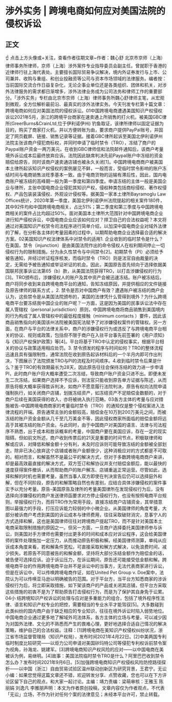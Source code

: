 # 涉外实务 | 跨境电商如何应对美国法院的侵权诉讼
## 正文
☝ 点击上方头像或+关注，查看作者往期文章~作者：魏心舒 北京市京师（上海）律师事务所律师，京师（上海）涉外案件专业指导委员会副主任。曾就职于香港的近律师行驻上海代表处。主要擅长国际贸易争议解决，境内外证券发行与上市、公司兼并、收购与重组、和创业投融资等公司与资本市场领域的法律服务。编者按：当前国际交流合作日益复杂化，无论企事业单位还是各类组织、团体和机关，对涉外法律服务的需求都日渐增多，涉外法律业务成为公司法务和律师工作的重要部分。「涉外实务」专栏由北京市京师（上海）律师事务所魏心舒律师主笔，从宏观到微观，全方位解析最前沿、最真实的涉外法律实务。今天刊发专栏第十篇文章：跨境电商如何应对美国法院的侵权诉讼。01中国跨境电商遭遇美国知识产权侵权诉讼2021年5月，浙江的跨境平台商家在速卖通上所销售的打火机，被美国GBC律所(GreerBurns&CrainLtd,位于伊利诺伊州) 钓鱼取证，该律所律师以固定证据为目的，购买了商家打火机，并以方便转账为由，要求商户提供PayPal账号，并固定了网页截屏、链接、销售记录等证据。接着GBC律所起诉至美国北伊利诺伊州法院主张该商户侵犯商标权，并同时申请了临时禁令（TRO），冻结了商户的Paypal账户资金一两万美元。在收到GBC律师信和法院邮件通知后，该商户考量境外诉讼成本后最终放弃应诉。法院因此缺席判决先前Paypal账户中冻结的资金赔偿给原告，同时该商户速卖通店铺也被永久关闭[1]。中国跨境电商商户被美国本土律所起诉知识产权侵权的案例屡见不鲜，一般而言，受临时禁令影响的账户冻结时间与电商销售淡旺季基本一致。由于电商货物的运输有滞后性，因此，国内电商账户被冻结的高峰期一般为第一季度和第四季度。申请冻结的主体一般是美国企业与律所，主张中国电商企业侵犯其知识产权，侵权种类包括商标侵权、著作权侵权、产品包装装潢侵权、外观设计侵权等。据美国一家本土律所Bayramoglu Law Offices统计，2020年第一季度，美国北伊利诺伊州法院提起的相关案件180件，其中92件均和中国跨境电商相关，占比51%；第二季度和第三季度与中国跨境电商相关的案件占比均超过50%。面对美国本土律所大范围针对中国跨境电商企业进行知产侵权诉讼，中国电商企业应该如何应对？捍卫自己的合法权益呢？本文将通过对美国知识产权禁令司法程序进行简单介绍，以加深中国电商企业对域外法律的了解，在分析各主体的考量因素的过程中，以期帮助电商企业选择最合适的解决方案。02美国知识产权法律体系中对禁令的适用1. 企业收到的临时禁令是什么？在美国，禁令（injunction）是由美国法院作出的命令侵权人在权利期间停止一切侵权行为的限制措施。分为永久性禁令与中间禁令[2]。初期禁令（PI）必须给予被告通知，并经过听证程序核发，而临时禁令（TRO）则是法官自由裁量的决定，无需给予被告通知或举证听证的机会。因此，美国原告首先倾向于选择依据美国联邦民事诉讼法第65（b）款，从美国法院获得TRO，以打击涉嫌侵权的行为[3]。TRO颁布后，涉嫌侵权人的账户及其中资产会被迅速冻结。账户被冻结后，商户将同步收到来自跨境电商平台的通知，告知冻结原因，并提供相应的文件链接及原告律师的联系方式 。2. 禁令是否对中国商户有效？遭遇账户被冻结的商户会认为，这些禁令是从美国法院颁布的，美国的法律凭什么管得到境外？为什么跨境电商平台要冻结我中国企业的账户呢？一方面，这是因为美国的民事诉讼法中存在属人管辖权（personal jurisdiction）原则，中国跨境电商将商品销售到美国境内的行为构成了属人管辖权中的最低程度接触（minimum contacts ）要件，因此该商品销售指向的美国该州法院被美国宪法赋予了对涉嫌侵权案件的管辖权。另一方面，在商户与平台的法律关系中，商户的涉嫌侵权行为或违反了与跨境电商平台相关的协议、规则或政策，包括但不限于商户在入驻平台事先前签署的《用户须知》与《知识产权保护政策》等[4]。平台将基于TRO中认定的侵权事实，根据平台相关的协议与政策适用相应处罚。3. 禁令颁发的程序与时间如何？TRO的整体流程迅速且具有强限制性，通常法院在收到原告起诉材料后的一个半月内即可作出判决，下图展示了法院颁发TRO与PI的流程及时间顺序。4.收到临时禁令后果是什么？鉴于TRO的有效期最长为28天，因此原告往往会保持冻结的效力进一步申请PI，此时商户账户将大概率遭受二次冻结，导致商户账户资金只进不出。即便未发生二次冻结，如果商户选择不予应诉，则法官只能收到原告单方证据与陈述，从而原告将极大概率获得胜诉判决，如商户不愿意履行法院判决，原告有权向法院申请强制执行，如关闭商户店铺，划拨冻结资产，如冻结资产不足赔偿金数额的，对于商户后续在美国获得的收入，亦将被纳入执行范畴。03各方主体的考量与应对措施被告-中国跨境电商商家的考量临时禁令（TRO）的通知仅是整个侵权案进入法律流程的开端。原告通常主张的金额较高，赔偿金在10万到200万美元之间，而被冻结的账户资金金额从几千至几万美金不等，因此侵权商家所面临的赔偿金额将远高于其被冻结的账户资金。与此同时，由于中国商户对美国的语言、法律与司法程序不熟悉，出于成本和胜诉概率的考量，中国商户要在美国应诉，存在一定的现实阻碍。但如前文所述，商户收到传票后的21天是重要的时间节点，积极联律师和解或应诉，对降低和解金额十分有利，未及时应诉则可能导致冻结的金额被全部划走。除非已决心放弃这个店铺或者账户金额很少，这种消极应对的方式都是不可取的。相对而言，和解虽然不是最公平的解决方式，但对于多数跨境电商商户来讲，却是最高效最直接的解决方式，双方签订和解协议并支付赔偿金额后，能以最快的速度获得案件撤诉，从而帮助商户的账户解冻、店铺重返正常运营。尽管如此，选择和解的时机也需要考量，虽然当事人双方即使在判决宣告后仍可以选择庭外和解，但在不同阶段，原告的和解策略自然也有差别，应结合具体涉嫌侵权的案件事实予以充分考量。原告-美国原告及律所的考量美国律所在发现侵权行为后，没有选择向涉嫌侵权的商户发送律师函要求对方停止侵权行为，也没有按照电商平台规则，举报侵权行为，而将TRO作为常用手段，直接冻结商户店铺资金，其举措意图以最强力的手段，打压应诉能力较弱的中小微企业。从美国律师的角度考量，大部分被诉商户考虑到美国的诉讼成本与律师费用，往往采取破财消灾，息事宁人的方式选择和解，这也是美国律师往往对跨境商户提起TRO，而不是针对美国本土电商采取限制措施的原因之一。但另一方面，一旦商户选择委托美国律师参与诉讼，则美国对手方律师也需要付出更多的时间和成本应对诉讼程序，这会给美国律师的案件处理施加一定压力，从而推动原告积极和解。经美国律师测算，单纯从应诉成本角度来看，若和解条件宽松，可直接采取和解方式解决，以免浪费时间，减少损失。若原告不同意被告的和解金额，坚持将大部分冻结金额作为赔偿金的话，被告便可选择应诉。迫于诉讼压力，在诉讼期间，原告还可能接受低金额和解。跨境电商平台的作用跨境电商平台并不是诉讼中的当事方，无法代表商家进行诉讼，但是在诉讼中，可以传唤跨境电商作证，如在United Pet Group v. Doe案中，法院认为可以传唤亚马逊以明确被告的范围。对于平台方，当平台方知悉商家的涉诉侵权行为后，将立即采取措施，如下架该商户的产品或关闭其店铺，但平台方采取这些措施的初衷不是为了帮助原告打击侵权行为，而是为了保护其自身免于讼累。04小 结跨境知识产权诉讼的处理与应对是多重能力的组合，包括了境外程序性法律、语言和知识产权专业的把控，需要相当的专业水平才能驾驭[5]。大多数碰到此类纠纷的国内商户由于缺乏相应的专业知识，往往在境外诉讼时陷入弱势地位。中国电商企业通过更多地了解域外司法体系，各方主体的立场与考量，可以减少因为对国外法律、文化的不熟悉而产生的畏难心理，更好地选择合适自己情况的解决策略，维护自己的合法权益。注释：[1]跨境电商在美知识产权侵权纠纷状况，浙江省市场监督管理局（知识产权局），发布时间2021年4月22日。[2]中美两国专利临时制度比较研究——以炬力公司申请对美国矽玛特公司等侵犯专利权诉前禁令案为视角，孙海龙、姚建军。[3]跨境电商知识产权风险的应对——以中国电商在美被诉为例，易继明。[4]故事：美国法院临时禁令TRO是什么？阿里巴巴收到禁令怎么办？发布时间2021年9月6日。[5]加强跨境电商知识产权侵权风险防控路径探析——以中国（浙江）自由贸易试验区温州联动创新区为研究背景，王君宁。无讼小编：如果您觉得这篇文章还不错，欢迎转发分享、点赞收藏，您也可以在下方评论区留下自己的观点，和大家一起讨论。主编：靖力责编：梁萌审核：王雅玉 陈丽娟 刘逸凡 李雅朋声明：本文为作者原创投稿，文章内容仅为作者观点，不代表「无讼」立场，不作为针对任何个案的法律意见；未经本平台许可，禁止转载。